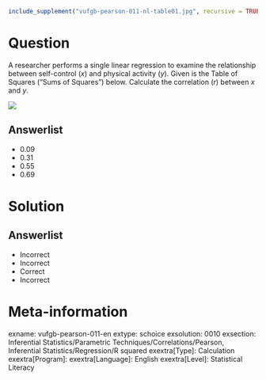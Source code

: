 ```r
include_supplement("vufgb-pearson-011-nl-table01.jpg", recursive = TRUE)
```

Question
========

A researcher performs a single linear regression to examine the relationship between self-control (*x*) and physical activity (*y*). Given is the Table of Squares ("Sums of Squares") below. Calculate the correlation (*r*) between *x* and *y*.

![](vufgb-pearson-011-nl-table01.jpg)
  
Answerlist
----------
* 0.09
* 0.31
* 0.55
* 0.69

Solution
========

Answerlist
----------
* Incorrect
* Incorrect
* Correct
* Incorrect

Meta-information
================
exname: vufgb-pearson-011-en
extype: schoice
exsolution: 0010
exsection: Inferential Statistics/Parametric Techniques/Correlations/Pearson, Inferential Statistics/Regression/R squared
exextra[Type]: Calculation
exextra[Program]: 
exextra[Language]: English
exextra[Level]: Statistical Literacy
